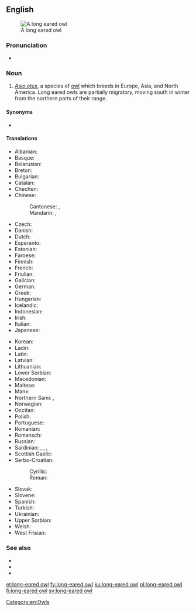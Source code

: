 ==English==
[[Image:Waldohreule_in_freier_Wildbahn.jpg|thumb|A long eared owl]]

===Pronunciation===
* {{a|UK}} {{IPA|/ˌlɒŋɪədˈaʊl/|lang=en}}

===Noun===
{{en-noun|head=[[long]]-[[eared]] [[owl]]}}

# ''[[Asio otus]]'', a species of [[owl]] which breeds in Europe, Asia, and North America. Long eared owls are partially migratory, moving south in winter from the northern parts of their range.

====Synonyms====
* {{taxlink|Strix otus|species|noshow=1}} {{qualifier|former taxonomic name}}

====Translations====
{{trans-top|Asio otus}}
* Albanian: {{t|sq|bufi veshgjatë}}
* Basque: {{t|eu|hontz ertain}}
* Belarusian: {{t|be|вушастая сава|sc=Cyrl}}
* Breton: {{t|br|toud penn-kazh}}
* Bulgarian: {{t|bg|горска ушата сова|tr=[[gorska ušata sova]]|sc=Cyrl}}
* Catalan: {{t|ca|mussol banyut}}
* Chechen: {{t|ce|бухIа}}
* Chinese:
*: Cantonese: {{t|yue|長耳鴞|sc=Hani}}, {{t|yue|长耳鸮|tr=coeng4 ji5 hiu1|sc=Hani}}
*: Mandarin: {{t|cmn|長耳鴞|sc=Hani}}, {{t+|cmn|长耳鸮|tr=cháng'ěrxiāo|sc=Hani}}
* Czech: {{t|cs|kalous}}
* Danish: {{t+|da|skovhornugle}}
* Dutch: {{t|nl|ransuil|m}}
* Esperanto: {{t|eo|orelstrigo}}
* Estonian: {{t|et|kőrvukräts}}
* Faroese: {{t|fo|kattúla}}
* Finnish: {{t+|fi|sarvipöllö}}
* French: {{t|fr|hibou moyen duc|m}}
* Friulian: {{t|fur|çus}}
* Galician: {{t|gl|bufo pequeno}}
* German: {{t+|de|Waldohreule|f}}
* Greek: {{t+|el|νανόμπουφος|sc=Grek}}
* Hungarian: {{t+|hu|erdei fülesbagoly}}
* Icelandic: {{t+|is|eyrugla}}
* Indonesian: {{t-needed|id}}
* Irish: {{t|ga|ceann cait}}
* Italian: {{t|it|gufo comune}}
* Japanese: {{t|ja|虎斑木菟}}
{{trans-mid}}
* Korean: {{t+|ko|부엉이|sc=Kore}}
* Ladin: {{t|lld|ciuita}}
* Latin: {{t|la|Asio otus}}
* Latvian: {{t|lv|ausainā pūce}}
* Lithuanian: {{t|lt|mažasis apuokas}}
* Lower Sorbian:
* Macedonian: {{t|mk|мал був|tr=[[mal buv]]|sc=Cyrl}}
* Maltese: {{t+|mt|qattus}}
* Manx: {{t|gv|hullad eairkagh|f}}
* Northern Sami: {{t|se|bealljeloađgu}}, {{t|se|bealljeloatku}}
* Norwegian: {{t|no|hornugle}}
* Occitan: {{t+|oc|duganèl}}
* Polish: {{t|pl|sowa szara}}
* Portuguese: {{t|pt|mocho-pequeno|m}}
* Romanian: {{t|ro|ciuf de pădure|m}}
* Romansch: {{t|rm|piv mesaun}}
* Russian: {{t|ru|ушастая сова́}}
* Sardinian: {{t|sc|cuccumeu}}, {{t|sc|cuccummiau}}, {{t|sc|cuccu}}, {{t|sc|cuccumeò}}
* Scottish Gaelic: {{t|gd|comhachag-adharcach|f}}
* Serbo-Croatian:
*: Cyrillic: {{t|sh|мала ушара}}
*: Roman: {{t+|sh|mala ušara}}
* Slovak: {{t|sk|myšiarka ušatá}}
* Slovene: {{t|sl|mala uharica}}
* Spanish: {{t|es|búho chico}}
* Turkish: {{t+|tr|kulaklı orman baykuşu}}
* Ukrainian: {{t|uk|сова вухата|sc=Cyrl}}
* Upper Sorbian: {{t|hsb|lěsawa}}
* Welsh: {{t|cy|tylluan gorniog}}
* West Frisian: {{t|fy|hoarnûle}}
{{trans-bottom}}

===See also===
* {{projectlink|wikipedia}}
* {{specieslite|Asio otus}}
* {{commonslite|Asio otus}}

[[Category:en:Owls]]

[[et:long-eared owl]]
[[fy:long-eared owl]]
[[ku:long-eared owl]]
[[pl:long-eared owl]]
[[fi:long-eared owl]]
[[sv:long-eared owl]]